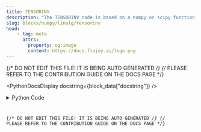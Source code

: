 ```yaml
---
title: TENSORINV
description: "The TENSORINV node is based on a numpy or scipy function."
slug: blocks/numpy/linalg/tensorinv
head:
    - tag: meta
      attrs:
        property: og:image
        content: https://docs.flojoy.ai/logo.png
---
```


{/* DO NOT EDIT THIS FILE! IT IS BEING AUTO GENERATED */}
{/* PLEASE REFER TO THE CONTRIBUTION GUIDE ON THE DOCS PAGE */}


<PythonDocsDisplay docstring={block_data["docstring"]} />
<details>
<summary>Python Code</summary>



<Code code={pythonCode} lang="py" wrap theme="dracula" />

[Find this Flojoy Block on GitHub](https://github.com/flojoy-ai/blocks/blob/main/blocks/NUMPY/LINALG/TENSORINV/TENSORINV.py)

</details>

{/* DO NOT EDIT THIS FILE! IT IS BEING AUTO GENERATED */}
{/* PLEASE REFER TO THE CONTRIBUTION GUIDE ON THE DOCS PAGE */}
